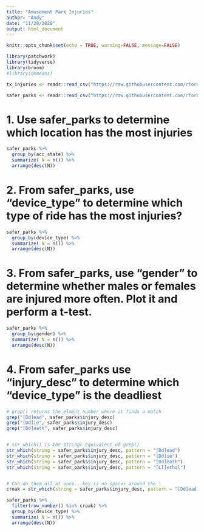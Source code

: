 ```yaml
---
title: "Amusement Park Injuries"
author: "Andy"
date: "11/20/2020"
output: html_document
---
```


```r
knitr::opts_chunk$set(echo = TRUE, warning=FALSE, message=FALSE)

library(patchwork)
library(tidyverse)
library(broom)
#library(emmeans)

tx_injuries <- readr::read_csv("https://raw.githubusercontent.com/rfordatascience/tidytuesday/master/data/2019/2019-09-10/tx_injuries.csv")

safer_parks <- readr::read_csv("https://raw.githubusercontent.com/rfordatascience/tidytuesday/master/data/2019/2019-09-10/saferparks.csv")


```

# 1. Use safer_parks to determine which location has the most injuries

```r
safer_parks %>%
  group_by(acc_state) %>%
  summarize( N = n()) %>%
  arrange(desc(N))
```

# 2. From safer_parks, use "device_type" to determine which type of ride has the most injuries?


```r
safer_parks %>%
  group_by(device_type) %>%
  summarize( N = n()) %>%
  arrange(desc(N))
```


# 3. From safer_parks, use "gender" to determine whether males or females are injured more often. Plot it and perform a t-test.

```r
safer_parks %>%
  group_by(gender) %>%
  summarize( N = n()) %>%
  arrange(desc(N))
```



# 4. From safer_parks use "injury_desc" to determine which "device_type" is the deadliest

```r
# grep() returns the elment number where it finds a match
grep("[Dd]ead", safer_parks$injury_desc)
grep("[Dd]ie", safer_parks$injury_desc)
grep("[Dd]eath", safer_parks$injury_desc)


# str_which() is the stringr equivalent of grep()
str_which(string = safer_parks$injury_desc, pattern = "[Dd]ead")
str_which(string = safer_parks$injury_desc, pattern = "[Dd]ie")
str_which(string = safer_parks$injury_desc, pattern = "[Dd]eath")
str_which(string = safer_parks$injury_desc, pattern = "[Ll]ethal")


# Can do them all at once...key is no spaces around the |
croak = str_which(string = safer_parks$injury_desc, pattern = "[Dd]ead|[Dd]ie|[Dd]eath")

safer_parks %>%
  filter(row_number() %in% croak) %>%
  group_by(device_type) %>%
  summarize( N = n()) %>%
  arrange(desc(N))
```
